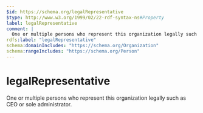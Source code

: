 ```yaml
---
$id: https://schema.org/legalRepresentative
$type: http://www.w3.org/1999/02/22-rdf-syntax-ns#Property
label: legalRepresentative
comment: |
  One or multiple persons who represent this organization legally such as CEO or sole administrator.
rdfs:label: "legalRepresentative"
schema:domainIncludes: "https://schema.org/Organization"
schema:rangeIncludes: "https://schema.org/Person"
---
```


# legalRepresentative

One or multiple persons who represent this organization legally such as CEO or sole administrator.

